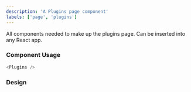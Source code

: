 ```yaml
---
description: 'A Plugins page component'
labels: ['page', 'plugins']
---
```



All components needed to make up the plugins page. Can be inserted into any React app.

### Component Usage

```js
<Plugins />
```

### Design

<FigmaEmbed src="https://www.figma.com/embed?embed_host=share&url=https%3A%2F%2Fwww.figma.com%2Ffile%2FesIa0ZGLe0bMyUmCX9bdV6%2FPlugins%3Fnode-id%3D104%253A4664" />
